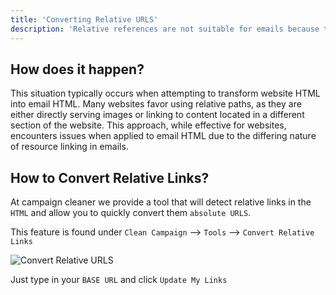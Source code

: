 ```yaml
---
title: 'Converting Relative URLS'
description: 'Relative references are not suitable for emails because the absolute path will be of the URL where the email is opened. Not the absolute path of where image is stored.'
---
```


## How does it happen?
This situation typically occurs when attempting to transform website HTML into email HTML. Many websites favor using relative paths, as they are either directly serving images or linking to content located in a different section of the website. This approach, while effective for websites, encounters issues when applied to email HTML due to the differing nature of resource linking in emails. 

## How to Convert Relative Links?

At campaign cleaner we provide a tool that will detect relative links in the `HTML` and allow you to quickly convert them `absolute URLS`. 

This feature is found under `Clean Campaign` --> `Tools` --> `Convert Relative Links`

![Convert Relative URLS](/images/convert-relative-links.png)

Just type in your `BASE URL` and click `Update My Links`

